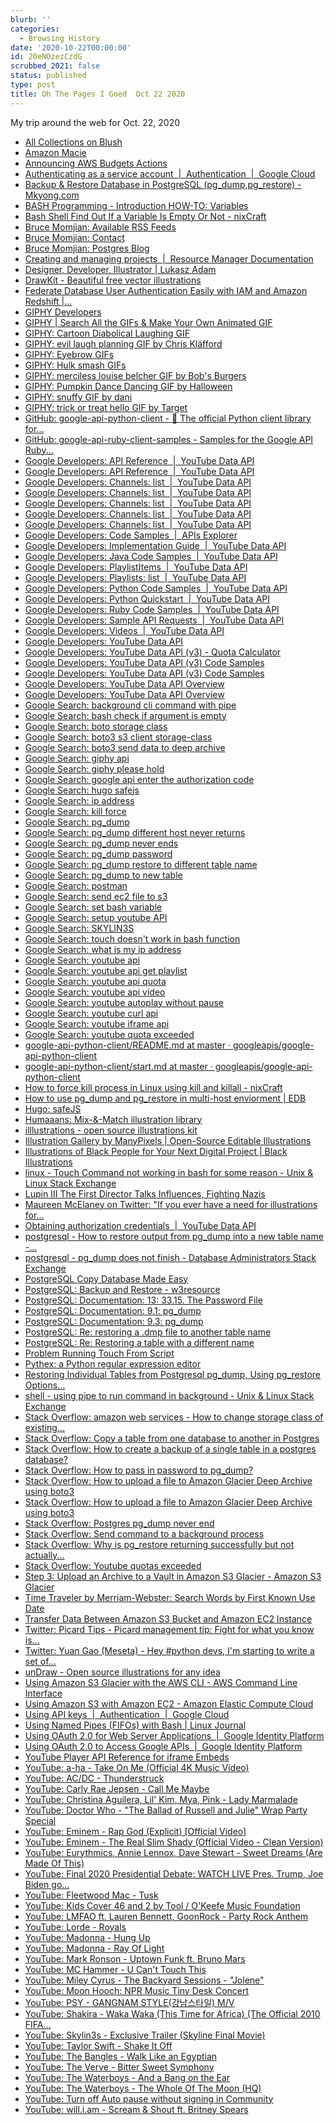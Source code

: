 ```yaml
---
blurb: ''
categories:
  - Browsing History
date: '2020-10-22T00:00:00'
id: 20eNOzezCzdG
scrubbed_2021: false
status: published
type: post
title: Oh The Pages I Goed  Oct 22 2020
---
```


My trip around the web for Oct. 22, 2020

- [All Collections on Blush](https://blush.design/collections)
- [Amazon Macie](https://mt.us-east-1.macie.aws.amazon.com/users/?dlp=4)
- [Announcing AWS Budgets Actions](https://aws.amazon.com/about-aws/whats-new/2020/10/announcing-aws-budgets-actions/)
- [Authenticating as a service account  |  Authentication  |  Google Cloud](https://cloud.google.com/docs/authentication/production)
- [Backup & Restore Database in PostgreSQL (pg_dump,pg_restore) - Mkyong.com](https://mkyong.com/database/backup-restore-database-in-postgresql-pg_dumppg_restore/)
- [BASH Programming - Introduction HOW-TO: Variables](https://tldp.org/HOWTO/Bash-Prog-Intro-HOWTO-5.html)
- [Bash Shell Find Out If a Variable Is Empty Or Not - nixCraft](https://www.cyberciti.biz/faq/unix-linux-bash-script-check-if-variable-is-empty/)
- [Bruce Momjian: Available RSS Feeds](https://momjian.us/main/rss.html)
- [Bruce Momjian: Contact](https://momjian.us/main/contact.html)
- [Bruce Momjian: Postgres Blog](https://momjian.us/main/blogs/pgblog/2018.html#September_12_2018)
- [Creating and managing projects  |  Resource Manager Documentation](https://cloud.google.com/resource-manager/docs/creating-managing-projects?visit_id=637390137760772980-155757354&rd=1)
- [Designer, Developer, Illustrator | Lukasz Adam](https://lukaszadam.com/)
- [DrawKit - Beautiful free vector illustrations](https://www.drawkit.io/)
- [Federate Database User Authentication Easily with IAM and Amazon Redshift |...](https://aws.amazon.com/blogs/big-data/federate-database-user-authentication-easily-with-iam-and-amazon-redshift/)
- [GIPHY Developers](https://developers.giphy.com/docs/sdk)
- [GIPHY | Search All the GIFs & Make Your Own Animated GIF](https://giphy.com/)
- [GIPHY: Cartoon Diabolical Laughing GIF](https://giphy.com/gifs/cartoon-power-8wzDNe9unxCuY)
- [GIPHY: evil laugh planning GIF by Chris Kläfford](https://giphy.com/gifs/3o752cLI1kuEeat1sY)
- [GIPHY: Eyebrow GIFs](https://giphy.com/search/eyebrow)
- [GIPHY: Hulk smash GIFs](https://giphy.com/search/hulk-smash)
- [GIPHY: merciless louise belcher GIF by Bob's Burgers](https://giphy.com/gifs/bobs-burgers-fox-bobs-burgers-tv-3o72FfM5HJydzafgUE)
- [GIPHY: Pumpkin Dance Dancing GIF by Halloween](https://giphy.com/gifs/dancing-halloween-pumpkin-dance-l3vRfhFD8hJCiP0uQ)
- [GIPHY: snuffy GIF by dani](https://giphy.com/gifs/dani-snuffy-3ohzdH04SWISQ1FO1O)
- [GIPHY: trick or treat hello GIF by Target](https://giphy.com/gifs/target-7JyxaDwZsY1Zkg1XUz)
- [GitHub: google-api-python-client - 🐍 The official Python client library for...](https://github.com/googleapis/google-api-python-client)
- [GitHub: google-api-ruby-client-samples - Samples for the Google API Ruby...](https://github.com/google/google-api-ruby-client-samples)
- [Google Developers: API Reference  |  YouTube Data API](https://developers.google.com/youtube/v3/docs)
- [Google Developers: API Reference  |  YouTube Data API](https://developers.google.com/youtube/v3/docs/?apix=true)
- [Google Developers: Channels: list  |  YouTube Data API](https://developers.google.com/youtube/v3/docs/channels/list?apix=true&apix_params=%7B%22part%22%3A%22contentDetails%22%2C%22mine%22%3A%22true%22%7D)
- [Google Developers: Channels: list  |  YouTube Data API](https://developers.google.com/youtube/v3/docs/channels/list?apix=true)
- [Google Developers: Channels: list  |  YouTube Data API](https://developers.google.com/youtube/v3/docs/channels/list)
- [Google Developers: Channels: list  |  YouTube Data API](https://developers.google.com/youtube/v3/docs/channels/list?apix_params=%7B%22part%22%3A%5B%22snippet%2CcontentDetails%2Cstatistics%22%5D%2C%22id%22%3A%5B%22UC_x5XG1OV2P6uZZ5FSM9Ttw%22%5D%7D&apix=true)
- [Google Developers: Channels: list  |  YouTube Data API](https://developers.google.com/youtube/v3/docs/channels/list?apix=true&apix_params=%7B%22part%22%3A%5B%22snippet%2CcontentDetails%2Cstatistics%22%5D%2C%22id%22%3A%5B%22UC_x5XG1OV2P6uZZ5FSM9Ttw%22%5D%7D#common-use-cases)
- [Google Developers: Code Samples  |  APIs Explorer](https://developers.google.com/explorer-help/guides/code_samples#python)
- [Google Developers: Implementation Guide  |  YouTube Data API](https://developers.google.com/youtube/v3/guides/implementation)
- [Google Developers: Java Code Samples  |  YouTube Data API](https://developers.google.com/youtube/v3/code_samples/java)
- [Google Developers: PlaylistItems  |  YouTube Data API](https://developers.google.com/youtube/v3/docs/playlistItems)
- [Google Developers: Playlists: list  |  YouTube Data API](https://developers.google.com/youtube/v3/docs/playlists/list)
- [Google Developers: Python Code Samples  |  YouTube Data API](https://developers.google.com/youtube/v3/code_samples/python)
- [Google Developers: Python Quickstart  |  YouTube Data API](https://developers.google.com/youtube/v3/quickstart/python)
- [Google Developers: Ruby Code Samples  |  YouTube Data API](https://developers.google.com/youtube/v3/code_samples/ruby#authorize_a_request)
- [Google Developers: Sample API Requests  |  YouTube Data API](https://developers.google.com/youtube/v3/sample_requests)
- [Google Developers: Videos  |  YouTube Data API](https://developers.google.com/youtube/v3/docs/videos)
- [Google Developers: YouTube Data API](https://developers.google.com/youtube/v3)
- [Google Developers: YouTube Data API (v3) - Quota Calculator](https://developers.google.com/youtube/v3/determine_quota_cost)
- [Google Developers: YouTube Data API (v3) Code Samples](https://developers.google.com/youtube/v3/code_samples)
- [Google Developers: YouTube Data API (v3) Code Samples](https://developers.google.com/youtube/v3/code_samples#ruby)
- [Google Developers: YouTube Data API Overview](https://developers.google.com/youtube/v3/getting-started)
- [Google Developers: YouTube Data API Overview](https://developers.google.com/youtube/v3/getting-started#partial)
- [Google Search: background cli command with pipe](https://www.google.com/search?client=safari&rls=en&q=background+cli+command+with+pipe&ie=UTF-8&oe=UTF-8)
- [Google Search: bash check if argument is empty](https://www.google.com/search?client=safari&rls=en&q=bash+check+if+argument+is+empty&ie=UTF-8&oe=UTF-8)
- [Google Search: boto storage class](https://www.google.com/search?client=safari&rls=en&q=boto+storage+class&ie=UTF-8&oe=UTF-8)
- [Google Search: boto3 s3 client storage-class](https://www.google.com/search?client=safari&rls=en&q=boto3+s3+client+storage-class&ie=UTF-8&oe=UTF-8)
- [Google Search: boto3 send data to deep archive](https://www.google.com/search?client=safari&rls=en&q=boto3+send+data+to+deep+archive&ie=UTF-8&oe=UTF-8)
- [Google Search: giphy api](https://www.google.com/search?client=safari&rls=en&q=giphy+api&ie=UTF-8&oe=UTF-8)
- [Google Search: giphy please hold](https://www.google.com/search?newwindow=1&client=safari&rls=en&ei=voyRX82mEsLZ5gL5y4bYDw&q=giphy+please+hold&oq=giphy+please+hold&gs_lcp=CgZwc3ktYWIQAzIFCAAQyQM6BAgAEEc6CAgAELEDEIMBOgQIABBDOgIIADoFCAAQsQM6CwguELEDEMcBEKMCOgUIABCRAjoICC4QxwEQrwE6BAgAEAM6BQguELEDOggIABCxAxDJAzoGCAAQFhAeOggIABAWEAoQHlDVHljkQGCXQmgAcAR4AIABkgGIAa8GkgEDNy4ymAEAoAEBqgEHZ3dzLXdpesgBCMABAQ&sclient=psy-ab&ved=0ahUKEwjN_crOqsjsAhXCrFkKHfmlAfsQ4dUDCAw&uact=5)
- [Google Search: google api enter the authorization code](https://www.google.com/search?client=safari&rls=en&q=google+api+enter+the+authorization+code&ie=UTF-8&oe=UTF-8)
- [Google Search: hugo safejs](https://www.google.com/search?client=safari&rls=en&q=hugo+safejs&ie=UTF-8&oe=UTF-8)
- [Google Search: ip address](https://www.google.com/search?client=safari&rls=en&q=ip+address&ie=UTF-8&oe=UTF-8)
- [Google Search: kill force](https://www.google.com/search?client=safari&rls=en&q=kill+force&ie=UTF-8&oe=UTF-8)
- [Google Search: pg_dump](https://www.google.com/search?client=safari&rls=en&q=pg_dump&ie=UTF-8&oe=UTF-8)
- [Google Search: pg_dump different host never returns](https://www.google.com/search?client=safari&rls=en&q=pg_dump+different+host+never+returns&ie=UTF-8&oe=UTF-8)
- [Google Search: pg_dump never ends](https://www.google.com/search?newwindow=1&client=safari&rls=en&ei=uZaRX_LBCKjP5gKtxKGwDQ&q=pg_dump+never+ends&oq=pg_dump+never+ends&gs_lcp=CgZwc3ktYWIQAzIFCCEQqwIyBQghEKsCOgQIABBHOgUIABDJAzoCCAA6CQgAEMkDEBYQHjoGCAAQFhAeOgUIIRCgAVDkhQNYgZADYM6UA2gAcAN4AIABhQGIAeQHkgEDNi40mAEAoAEBqgEHZ3dzLXdpesgBCMABAQ&sclient=psy-ab&ved=0ahUKEwiyguqQtMjsAhWop1kKHS1iCNYQ4dUDCAw&uact=5)
- [Google Search: pg_dump password](https://www.google.com/search?client=safari&rls=en&q=pg_dump+password&ie=UTF-8&oe=UTF-8)
- [Google Search: pg_dump restore to different table name](https://www.google.com/search?client=safari&rls=en&q=pg_dump+restore+to+different+table+name&ie=UTF-8&oe=UTF-8)
- [Google Search: pg_dump to new table](https://www.google.com/search?client=safari&rls=en&q=pg_dump+to+new+table&ie=UTF-8&oe=UTF-8)
- [Google Search: postman](https://www.google.com/search?client=safari&rls=en&q=postman&ie=UTF-8&oe=UTF-8)
- [Google Search: send ec2 file to s3](https://www.google.com/search?client=safari&rls=en&q=send+ec2+file+to+s3&ie=UTF-8&oe=UTF-8)
- [Google Search: set bash variable](https://www.google.com/search?client=safari&rls=en&q=set+bash+variable&ie=UTF-8&oe=UTF-8)
- [Google Search: setup youtube API](https://www.google.com/search?client=safari&rls=en&q=setup+youtube+API&ie=UTF-8&oe=UTF-8)
- [Google Search: SKYLIN3S](https://www.google.com/search?client=safari&rls=en&q=SKYLIN3S&ie=UTF-8&oe=UTF-8)
- [Google Search: touch doesn't work in bash function](https://www.google.com/search?client=safari&rls=en&q=touch+doesn%27t+work+in+bash+function&ie=UTF-8&oe=UTF-8)
- [Google Search: what is my ip address](https://www.google.com/search?newwindow=1&client=safari&rls=en&ei=ZBuSX7aGG6TH5gLBopiwAQ&q=what+is+my+ip+address&oq=what+is+my+ip+address&gs_lcp=CgZwc3ktYWIQAzICCAAyAggAMgIIADICCAAyAggAMgIIADICCAAyAggAMgIIADIICAAQsQMQgwE6BAgAEEc6BggAEAcQHlDmHFi1H2C1IGgAcAJ4AIABUYgB7AGSAQEzmAEAoAEBqgEHZ3dzLXdpesgBCMABAQ&sclient=psy-ab&ved=0ahUKEwi2yOXTssnsAhWko1kKHUERBhYQ4dUDCAw&uact=5)
- [Google Search: youtube api](https://www.google.com/search?client=safari&rls=en&q=youtube+api&ie=UTF-8&oe=UTF-8)
- [Google Search: youtube api get playlist](https://www.google.com/search?client=safari&rls=en&q=youtube+api+get+playlist&ie=UTF-8&oe=UTF-8)
- [Google Search: youtube api quota](https://www.google.com/search?client=safari&rls=en&q=youtube+api+quota&ie=UTF-8&oe=UTF-8)
- [Google Search: youtube api video](https://www.google.com/search?client=safari&rls=en&q=youtube+api+video&ie=UTF-8&oe=UTF-8)
- [Google Search: youtube autoplay without pause](https://www.google.com/search?client=safari&rls=en&q=youtube+autoplay+without+pause&ie=UTF-8&oe=UTF-8)
- [Google Search: youtube curl api](https://www.google.com/search?client=safari&rls=en&q=youtube+curl+api&ie=UTF-8&oe=UTF-8)
- [Google Search: youtube iframe api](https://www.google.com/search?client=safari&rls=en&q=youtube+iframe+api&ie=UTF-8&oe=UTF-8)
- [Google Search: youtube quota exceeded](https://www.google.com/search?client=safari&rls=en&q=youtube+quota+exceeded&ie=UTF-8&oe=UTF-8)
- [google-api-python-client/README.md at master · googleapis/google-api-python-client](https://github.com/googleapis/google-api-python-client/blob/master/docs/README.md)
- [google-api-python-client/start.md at master · googleapis/google-api-python-client](https://github.com/googleapis/google-api-python-client/blob/master/docs/start.md)
- [How to force kill process in Linux using kill and killall - nixCraft](https://www.cyberciti.biz/faq/how-force-kill-process-linux/)
- [How to use pg_dump and pg_restore in multi-host enviorment | EDB](https://www.enterprisedb.com/postgres-tutorials/how-use-pgdump-and-pgrestore-multi-host-enviorment)
- [Hugo: safeJS](https://gohugo.io/functions/safejs/)
- [Humaaans: Mix-&-Match illustration library](https://www.humaaans.com/)
- [illlustrations - open source illustrations kit](https://illlustrations.co/)
- [Illustration Gallery by ManyPixels | Open-Source Editable Illustrations](https://www.manypixels.co/gallery/)
- [Illustrations of Black People for Your Next Digital Project | Black Illustrations](https://www.blackillustrations.com/)
- [linux - Touch Command not working in bash for some reason - Unix & Linux Stack Exchange](https://unix.stackexchange.com/questions/545287/touch-command-not-working-in-bash-for-some-reason)
- [Lupin III The First Director Talks Influences, Fighting Nazis](https://io9.gizmodo.com/lupin-iii-the-firsts-director-on-bringing-an-anime-ico-1845418080)
- [Maureen McElaney on Twitter: "If you ever have a need for illustrations for...](https://twitter.com/Mo_Mack/status/1319266827718086659)
- [Obtaining authorization credentials  |  YouTube Data API](https://developers.google.com/youtube/registering_an_application)
- [postgresql - How to restore output from pg_dump into a new table name -...](https://dba.stackexchange.com/questions/238633/how-to-restore-output-from-pg-dump-into-a-new-table-name)
- [postgresql - pg_dump does not finish - Database Administrators Stack Exchange](https://dba.stackexchange.com/questions/64481/pg-dump-does-not-finish)
- [PostgreSQL Copy Database Made Easy](https://www.postgresqltutorial.com/postgresql-copy-database/)
- [PostgreSQL: Backup and Restore - w3resource](https://w3resource.com/PostgreSQL/postgresql-backup-restore.php)
- [PostgreSQL: Documentation: 13: 33.15. The Password File](https://www.postgresql.org/docs/current/libpq-pgpass.html)
- [PostgreSQL: Documentation: 9.1: pg_dump](https://www.postgresql.org/docs/9.1/app-pgdump.html)
- [PostgreSQL: Documentation: 9.3: pg_dump](https://www.postgresql.org/docs/9.3/app-pgdump.html)
- [PostgreSQL: Re: restoring a .dmp file to another table name](https://www.postgresql.org/message-id/1093243433.1520.18.camel@Andrea.peacock.de)
- [PostgreSQL: Re: Restoring a table with a different name](https://www.postgresql.org/message-id/20040227193333.J7999@cookie.varlena.com)
- [Problem Running Touch From Script](https://www.unix.com/shell-programming-and-scripting/66465-problem-running-touch-script.html)
- [Pythex: a Python regular expression editor](https://pythex.org/)
- [Restoring Individual Tables from Postgresql pg_dump, Using pg_restore Options...](https://medium.com/@tbeach/restoring-individual-tables-from-postgresql-pg-dump-using-pg-restore-options-ef3ce2b41ab6)
- [shell - using pipe to run command in background - Unix & Linux Stack Exchange](https://unix.stackexchange.com/questions/213926/using-pipe-to-run-command-in-background)
- [Stack Overflow: amazon web services - How to change storage class of existing...](https://stackoverflow.com/questions/39309846/how-to-change-storage-class-of-existing-key-via-boto3)
- [Stack Overflow: Copy a table from one database to another in Postgres](https://stackoverflow.com/questions/3195125/copy-a-table-from-one-database-to-another-in-postgres)
- [Stack Overflow: How to create a backup of a single table in a postgres database?](https://stackoverflow.com/questions/3682866/how-to-create-a-backup-of-a-single-table-in-a-postgres-database)
- [Stack Overflow: How to pass in password to pg_dump?](https://stackoverflow.com/questions/2893954/how-to-pass-in-password-to-pg-dump)
- [Stack Overflow: How to upload a file to Amazon Glacier Deep Archive using boto3](https://stackoverflow.com/questions/59039076/how-to-upload-a-file-to-amazon-glacier-deep-archive-using-boto3)
- [Stack Overflow: How to upload a file to Amazon Glacier Deep Archive using boto3](https://stackoverflow.com/questions/59039076/how-to-upload-a-file-to-amazon-glacier-deep-archive-using-boto3/59043915#59043915)
- [Stack Overflow: Postgres pg_dump never end](https://stackoverflow.com/questions/54308171/postgres-pg-dump-never-end)
- [Stack Overflow: Send command to a background process](https://stackoverflow.com/questions/5998126/send-command-to-a-background-process)
- [Stack Overflow: Why is pg_restore returning successfully but not actually...](https://stackoverflow.com/questions/5900888/why-is-pg-restore-returning-successfully-but-not-actually-restoring-my-database)
- [Stack Overflow: Youtube quotas exceeded](https://stackoverflow.com/questions/47408723/youtube-quotas-exceeded)
- [Step 3: Upload an Archive to a Vault in Amazon S3 Glacier - Amazon S3 Glacier](https://docs.aws.amazon.com/amazonglacier/latest/dev/getting-started-upload-archive.html)
- [Time Traveler by Merriam-Webster: Search Words by First Known Use Date](https://www.merriam-webster.com/time-traveler/2020)
- [Transfer Data Between Amazon S3 Bucket and Amazon EC2 Instance](https://aws.amazon.com/premiumsupport/knowledge-center/s3-transfer-data-bucket-instance/)
- [Twitter: Picard Tips - Picard management tip: Fight for what you know is...](https://twitter.com/PicardTips/status/1319317725164957696)
- [Twitter: Yuan Gao (Meseta) - Hey #python devs, I'm starting to write a set of...](https://twitter.com/mesetatron/status/1319307791413219331)
- [unDraw - Open source illustrations for any idea](https://undraw.co/)
- [Using Amazon S3 Glacier with the AWS CLI - AWS Command Line Interface](https://docs.aws.amazon.com/cli/latest/userguide/cli-services-glacier.html)
- [Using Amazon S3 with Amazon EC2 - Amazon Elastic Compute Cloud](https://docs.aws.amazon.com/AWSEC2/latest/UserGuide/AmazonS3.html)
- [Using API keys  |  Authentication  |  Google Cloud](https://cloud.google.com/docs/authentication/api-keys)
- [Using Named Pipes (FIFOs) with Bash | Linux Journal](https://www.linuxjournal.com/content/using-named-pipes-fifos-bash)
- [Using OAuth 2.0 for Web Server Applications  |  Google Identity Platform](https://developers.google.com/identity/protocols/oauth2/web-server)
- [Using OAuth 2.0 to Access Google APIs  |  Google Identity Platform](https://developers.google.com/identity/protocols/oauth2)
- [YouTube Player API Reference for iframe Embeds](https://developers.google.com/youtube/iframe_api_reference)
- [YouTube: a-ha - Take On Me (Official 4K Music Video)](https://www.youtube.com/watch?v=djV11Xbc914)
- [YouTube: AC/DC - Thunderstruck ](https://www.youtube.com/watch?v=v2AC41dglnM)
- [YouTube: Carly Rae Jepsen - Call Me Maybe](https://www.youtube.com/watch?v=fWNaR-rxAic)
- [YouTube: Christina Aguilera, Lil' Kim, Mya, Pink - Lady Marmalade ](https://www.youtube.com/watch?v=RQa7SvVCdZk)
- [YouTube: Doctor Who - "The Ballad of Russell and Julie" Wrap Party Special](https://www.youtube.com/watch?v=giaMRyn47Xg)
- [YouTube: Eminem - Rap God (Explicit) [Official Video]](https://www.youtube.com/watch?v=XbGs_qK2PQA)
- [YouTube: Eminem - The Real Slim Shady (Official Video - Clean Version)](https://www.youtube.com/watch?v=eJO5HU_7_1w)
- [YouTube: Eurythmics, Annie Lennox, Dave Stewart - Sweet Dreams (Are Made Of This) ](https://www.youtube.com/watch?v=qeMFqkcPYcg)
- [YouTube: Final 2020 Presidential Debate: WATCH LIVE Pres. Trump, Joe Biden go...](https://www.youtube.com/watch?v=8o3jOBpIjS8)
- [YouTube: Fleetwood Mac - Tusk ](https://www.youtube.com/watch?v=ATMR5ettHz8)
- [YouTube: Kids Cover 46 and 2 by Tool / O'Keefe Music Foundation](https://www.youtube.com/watch?v=mYKLvYGqaC0&list=PLkn-t62Aed1CoBuKYT2zSi6wCdAVzNXD3)
- [YouTube: LMFAO ft. Lauren Bennett, GoonRock - Party Rock Anthem ](https://www.youtube.com/watch?v=KQ6zr6kCPj8)
- [YouTube: Lorde - Royals ](https://www.youtube.com/watch?v=nlcIKh6sBtc)
- [YouTube: Madonna - Hung Up ](https://www.youtube.com/watch?v=EDwb9jOVRtU)
- [YouTube: Madonna - Ray Of Light ](https://www.youtube.com/watch?v=x3ov9USxVxY)
- [YouTube: Mark Ronson - Uptown Funk  ft. Bruno Mars](https://www.youtube.com/watch?v=OPf0YbXqDm0)
- [YouTube: MC Hammer - U Can't Touch This ](https://www.youtube.com/watch?v=otCpCn0l4Wo)
- [YouTube: Miley Cyrus - The Backyard Sessions - "Jolene"](https://www.youtube.com/watch?v=wOwblaKmyVw&list=RDwOwblaKmyVw&start_radio=1&t=4)
- [YouTube: Moon Hooch: NPR Music Tiny Desk Concert](https://www.youtube.com/watch?v=wwBhxBBa7tE)
- [YouTube: PSY - GANGNAM STYLE(강남스타일) M/V](https://www.youtube.com/watch?v=9bZkp7q19f0)
- [YouTube: Shakira - Waka Waka (This Time for Africa) (The Official 2010 FIFA...](https://www.youtube.com/watch?v=pRpeEdMmmQ0)
- [YouTube: Skylin3s - Exclusive Trailer (Skyline Final Movie)](https://www.youtube.com/watch?v=kYzMu8pQSgc)
- [YouTube: Taylor Swift - Shake It Off](https://www.youtube.com/watch?v=nfWlot6h_JM)
- [YouTube: The Bangles - Walk Like an Egyptian ](https://www.youtube.com/watch?v=Cv6tuzHUuuk)
- [YouTube: The Verve - Bitter Sweet Symphony ](https://www.youtube.com/watch?v=1lyu1KKwC74)
- [YouTube: The Waterboys - And a Bang on the Ear ](https://www.youtube.com/watch?v=xmyPHfu9c0c)
- [YouTube: The Waterboys - The Whole Of The Moon (HQ)](https://www.youtube.com/watch?v=pu7AR0-FRro)
- [YouTube: Turn off Auto pause without signing in Community](https://support.google.com/youtube/thread/3133830?hl=en)
- [YouTube: will.i.am - Scream & Shout ft. Britney Spears ](https://www.youtube.com/watch?v=kYtGl1dX5qI)
